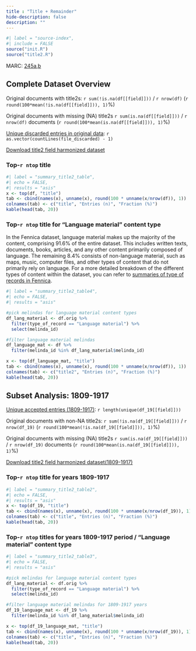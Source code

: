```yaml
---
title : "Title + Remainder"
hide-description: false
description: ""
---
```


```r
#| label = "source-index",
#| include = FALSE
source("init.R")
source("title2.R")
```

MARC: [245a,b](https://www.loc.gov/marc/bibliographic/bd245.html)


## Complete Dataset Overview

[Unique accepted entries]: `r length(unique(df[[field]]))`

Original documents with title2s: `r sum(!is.na(df[[field]]))` / `r nrow(df)` (`r round(100*mean(!is.na(df[[field]])), 1)`%)

Original documents with missing (NA) title2s `r sum(is.na(df[[field]]))` / `r nrow(df)` documents (`r round(100*mean(is.na(df[[field]])), 1)`%)

[Unique discarded entries in original data](dataTable/data_table.html?path=https://a3s.fi/swift/v1/AUTH_3c0ccb602fa24298a6fe3ae224ca022f/fennica-container/output.tables/title2_discarded.csv): `r as.vector(countLines(file_discarded) - 1)`

[Download title2 field harmonized dataset](https://a3s.fi/swift/v1/AUTH_3c0ccb602fa24298a6fe3ae224ca022f/fennica-container/output.tables/title2.csv)

### Top-`r ntop` title  

```r
#| label = "summary_title2_table",
#| echo = FALSE,
#| results = "asis"
x <- top(df, "title")
tab <- cbind(names(x), unname(x), round(100 * unname(x/nrow(df)), 1))
colnames(tab) <- c("title", "Entries (n)", "Fraction (%)")
kable(head(tab, 20))
```

### Top-`r ntop` title for "Language material" content type

In the Fennica dataset, language material makes up the majority of the content, comprising 91.6% of the entire dataset. This includes written texts, documents, books, articles, and any other content primarily composed of language. The remaining 8.4% consists of non-language material, such as maps, music, computer files, and other types of content that do not primarily rely on language. For a more detailed breakdown of the different types of content within the dataset, you can refer to [summaries of type of records in Fennica](https://fennica-fennica.rahtiapp.fi/content_type.html).

```r
#| label = "summary_title2_table4",
#| echo = FALSE,
#| results = "asis"

#pick melindas for language material content types
df_lang_material <- df.orig %>%
  filter(type_of_record == "Language material") %>%
  select(melinda_id)

#filter language material melindas 
df_language_mat <- df %>%
  filter(melinda_id %in% df_lang_material$melinda_id)

x <- top(df_language_mat, "title")
tab <- cbind(names(x), unname(x), round(100 * unname(x/nrow(df)), 1))
colnames(tab) <- c("title2", "Entries (n)", "Fraction (%)")
kable(head(tab, 20))
```

## Subset Analysis: 1809-1917

[Unique accepted entries (1809-1917)](dataTable/data_table.html?path=https://a3s.fi/swift/v1/AUTH_3c0ccb602fa24298a6fe3ae224ca022f/fennica-container/output.tables/title2_accepted_19.csv): `r length(unique(df_19[[field]]))`

Original documents with non-NA title2s: `r sum(!is.na(df_19[[field]]))` / `r nrow(df_19)` (`r round(100*mean(!is.na(df_19[[field]])), 1)`%)

Original documents with missing (NA) title2s `r sum(is.na(df_19[[field]]))` / `r nrow(df_19)` documents (`r round(100*mean(is.na(df_19[[field]])), 1)`%)


[Download title2 field harmonized dataset(1809-1917)](https://a3s.fi/swift/v1/AUTH_3c0ccb602fa24298a6fe3ae224ca022f/fennica-container/output.tables/title2_19.csv)

### Top-`r ntop` title for years 1809-1917 

```r
#| label = "summary_title2_table2",
#| echo = FALSE,
#| results = "asis"
x <- top(df_19, "title")
tab <- cbind(names(x), unname(x), round(100 * unname(x/nrow(df_19)), 1))
colnames(tab) <- c("title", "Entries (n)", "Fraction (%)")
kable(head(tab, 20))
```


### Top-`r ntop` titles for years 1809-1917 period / "Language material" content type 

```r
#| label = "summary_title2_table3",
#| echo = FALSE,
#| results = "asis"

#pick melindas for language material content types
df_lang_material <- df.orig %>%
  filter(type_of_record == "Language material") %>%
  select(melinda_id)

#filter language material melindas for 1809-1917 years 
df_19_language_mat <- df_19 %>%
  filter(melinda_id %in% df_lang_material$melinda_id)

x <- top(df_19_language_mat, "title")
tab <- cbind(names(x), unname(x), round(100 * unname(x/nrow(df_19)), 1))
colnames(tab) <- c("title", "Entries (n)", "Fraction (%)")
kable(head(tab, 20))
```